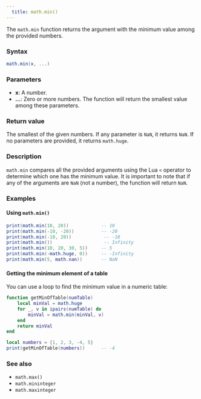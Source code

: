```yaml
---
  title: math.min() 
---
```


The `math.min` function returns the argument with the minimum value among the provided numbers.

### Syntax  

```lua
math.min(x, ...)
```

### Parameters  

- **x**: A number.
- **...**: Zero or more numbers. The function will return the smallest value among these parameters.

### Return value  

The smallest of the given numbers. If any parameter is `NaN`, it returns `NaN`. If no parameters are provided, it returns `math.huge`.

### Description  

`math.min` compares all the provided arguments using the Lua `<` operator to determine which one has the minimum value. It is important to note that if any of the arguments are `NaN` (not a number), the function will return `NaN`.

### Examples  

#### Using `math.min()`

```lua
print(math.min(10, 20))            -- 10
print(math.min(-10, -20))          -- -20
print(math.min(-10, 20))            -- -10
print(math.min())                   -- Infinity
print(math.min(10, 20, 30, 5))     -- 5
print(math.min(-math.huge, 0))     -- -Infinity
print(math.min(5, math.nan))       -- NaN
```

#### Getting the minimum element of a table  

You can use a loop to find the minimum value in a numeric table:

```lua
function getMinOfTable(numTable)
    local minVal = math.huge
    for _, v in ipairs(numTable) do
        minVal = math.min(minVal, v)
    end
    return minVal
end

local numbers = {1, 2, 3, -4, 5}
print(getMinOfTable(numbers))      -- -4
```

### See also  

- `math.max()`  
- `math.mininteger`  
- `math.maxinteger`  
